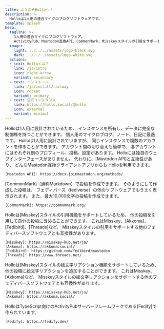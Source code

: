 ```yaml
---
title: ようこそHolloへ！
description: >-
  Holloは1人用の連合マイクロブログソフトウェアです。
template: splash
hero:
  tagline: >-
    1人用の連合マイクロブログソフトウェア。
    ActivityPub、Mastodon互換API、CommonMark、Misskeyスタイルの引用をサポート。
  image:
    light: ../../../assets/logo-black.svg
    dark: ../../../assets/logo-white.svg
  actions:
  - text: Holloとは？
    link: /ja/intro
    icon: right-arrow
    variant: secondary
  - text: インストール
    link: /ja/install/railway
    icon: rocket
    variant: primary
  - text: 公式インスタンス
    link: https://hollo.social/@hollo
    icon: external
    variant: minimal
---
```



<CardGrid stagger>
  <Card title="1人用" icon="seti:lock">
    Holloは1人用に設計されているため、
    インスタンスを所有し、データに完全な制御権を持つことができます。
    個人用のマイクロブログ、ノート、日記に最適です。
  </Card>
  <Card title="複数アカウント" icon="seti:folder">
    Holloは1人用に設計されていますが、
    同じインスタンスで複数のアカウントを作ることができます。
    アカウント間の切り替えも簡単で、
    各アカウントにはそれぞれ別のプロフィール、投稿、設定があります。
  </Card>
  <Card title="Mastodon互換API" icon="puzzle">
    Holloには独自のウェブインターフェースがありません。
    代わりに、[Mastodon API]と互換性があり、
    どんなMastodon互換クライアントアプリからも
    Holloを利用できます。

    [Mastodon API]: https://docs.joinmastodon.org/methods/
  </Card>
  <Card title="CommonMark" icon="seti:markdown">
    [CommonMark]（通称Markdown）で投稿を作成できます。
    そのようにして作成した投稿は、
    フェディバース（fediverse）の他のソフトウェアでもうまく表示されます。
    また、最大10,000文字の投稿を作成できます。

    [CommonMark]: https://commonmark.org/
  </Card>
  <Card title="Misskeyスタイルの引用" icon="comment">
    Holloは[Misskey]スタイルの引用機能をサポートしているため、
    他の投稿を引用して自分の投稿に含めることができます。
    これはMisskey、[Akkoma]、[Fedibird]、[Threads]など、
    Misskeyスタイルの引用をサポートする他のフェディバースソフトウェアとも互換性があります。

    [Misskey]: https://misskey-hub.net/ja/
    [Akkoma]: https://akkoma.social/
    [Fedibird]: https://github.com/fedibird/mastodon
    [Threads]: https://www.threads.net/
  </Card>
  <Card title="Misskeyスタイルの絵文字リアクション" icon="heart">
    Holloは[Misskey]スタイルの絵文字リアクション機能をサポートしているため、
    他の投稿に絵文字リアクションを追加することができます。
    これはMisskey、[Akkoma]など、
    Misskeyスタイルの絵文字リアクションをサポートする他のフェディバースソフトウェアとも互換性があります。

    [Misskey]: https://misskey-hub.net/ja/
    [Akkoma]: https://akkoma.social/
  </Card>
  <Card title="Fedifyベース" icon="deno">
    HolloはTypeScript向けのActivityPubサーバーフレームワークである[Fedify]で作られています。

    [Fedify]: https://fedify.dev/
  </Card>
</CardGrid>
